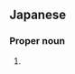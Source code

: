 ==Japanese==
{{ja-kanjitab|いち|い|yomi=y}}

===Proper noun===
{{ja-pos|いち.い|proper}}

# {{surname|lang=ja|sort=いちい}}